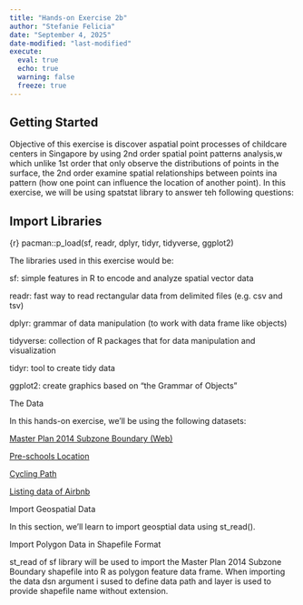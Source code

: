 ```yaml
---
title: "Hands-on Exercise 2b"
author: "Stefanie Felicia"
date: "September 4, 2025"
date-modified: "last-modified"
execute: 
  eval: true
  echo: true
  warning: false
  freeze: true
---
```


## Getting Started

Objective of this exercise is discover aspatial point processes of childcare centers in Singapore by using 2nd order spatial point patterns analysis,w which unlike 1st order that only observe the distributions of points in the surface, the 2nd order examine spatial relationships between points ina pattern (how one point can influence the location of another point). In this exercise, we will be using spatstat library to answer teh following questions:

## Import Libraries

{r} pacman::p_load(sf, readr, dplyr, tidyr, tidyverse, ggplot2)

The libraries used in this exercise would be:

sf: simple features in R to encode and analyze spatial vector data

readr: fast way to read rectangular data from delimited files (e.g. csv and tsv)

dplyr: grammar of data manipulation (to work with data frame like objects)

tidyverse: collection of R packages that for data manipulation and visualization

tidyr: tool to create tidy data

ggplot2: create graphics based on "the Grammar of Objects"

The Data

In this hands-on exercise, we'll be using the following datasets:

<a href="https://data.gov.sg/datasets/d_d14da225fccf921049ab64238ff473d9/view">Master Plan 2014 Subzone Boundary (Web)</a>

<a href="https://data.gov.sg/datasets/d_a72bcd23e208d995f3bd4eececeaca43/view">Pre-schools Location</a>

<a href="https://datamall.lta.gov.sg/content/datamall/en/search_datasets.html?searchText=cycling%20path">Cycling Path</a>

<a href="https://insideairbnb.com/get-the-data/">Listing data of Airbnb</a>

Import Geospatial Data

In this section, we'll learn to import geosptial data using st_read().

Import Polygon Data in Shapefile Format

st_read of sf library will be used to import the Master Plan 2014 Subzone Boundary shapefile into R as polygon feature data frame. When importing the data dsn argument i sused to define data path and layer is used to provide shapefile name without extension.
